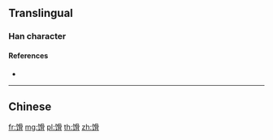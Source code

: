 {{character info/new}}
{{also|餶}}
==Translingual==

===Han character===
{{Han char|rn=184|rad=饣|as=10|sn=13|four=|canj=NVBBB|ids=⿰饣骨}}

====References====
* {{Han ref|kx=1427.311|hdz=74464.110|uh=9989|ud=39305}}

----

==Chinese==
{{zh-see|餶}}

[[fr:馉]]
[[mg:馉]]
[[pl:馉]]
[[th:馉]]
[[zh:馉]]